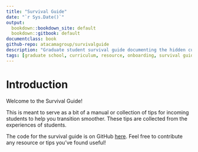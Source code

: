 ```yaml
---
title: "Survival Guide"
date: "`r Sys.Date()`"
output:
  bookdown::bookdown_site: default
  bookdown::gitbook: default
documentclass: book
github-repo: atacamagroup/survivalguide
description: "Graduate student survival guide documenting the hidden curriculum"
tags: [graduate school, curriculum, resource, onboarding, survival guide]
---
```


# Introduction {-}

Welcome to the Survival Guide!

This is meant to serve as a bit of a manual or collection of tips for incoming
students to help you transition smoother. These tips are collected from the
experiences of students.

The code for the survival guide is on GitHub [here][ghcode]. Feel free to
contribute any resource or tips you've found useful!

[ghcode]: https://github.com/atacamagroup/survivalguide
